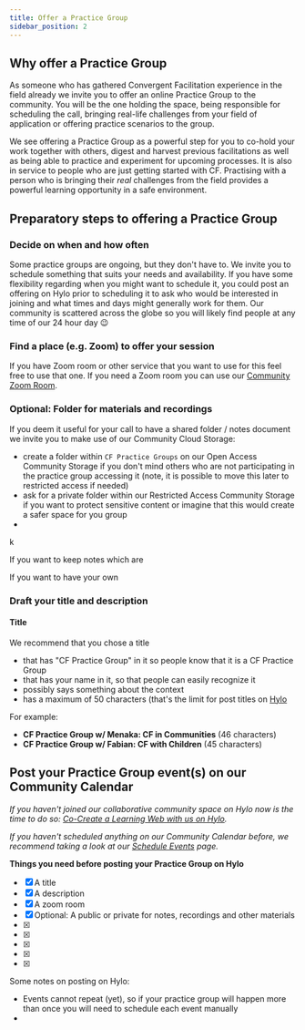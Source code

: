 ```yaml
---
title: Offer a Practice Group
sidebar_position: 2
---
```


## Why offer a Practice Group
As someone who has gathered Convergent Facilitation experience in the field already we invite you to offer an online Practice Group to the community. You will be the one holding the space, being responsible for scheduling the call,  bringing real-life challenges from your field of application or offering practice scenarios to the group.

We see offering a Practice Group as a powerful step for you to co-hold your work together with others, digest and harvest previous facilitations as well as being able to practice and experiment for upcoming processes. It is also in service to people who are just getting started with CF. Practising with a person who is bringing their *real* challenges from the field provides a powerful learning opportunity in a safe environment. 

## Preparatory steps to offering a Practice Group

### Decide on when and how often

Some practice groups are ongoing, but they don't have to. We invite you to schedule something that suits your needs and availability. If you have some flexibility regarding when you might want to schedule it, you could post an offering on Hylo prior to scheduling it to ask who would be interested in joining and what times and days might generally work for them. Our community is scattered across the globe so you will likely find people at any time of our 24 hour day :wink: 


### Find a place (e.g. Zoom) to offer your session

If you have Zoom room or other service that you want to use for this feel free to use that one. If you need a Zoom room you can use our [Community Zoom Room](../platforms-and-co-creation/community-zoom-room). 

### Optional: Folder for materials and recordings

If you deem it useful for your call to have a shared folder / notes document we invite you to make use of our Community Cloud Storage:
- create a folder within `CF Practice Groups` on our Open Access Community Storage if you don't mind others who are not participating in the practice group accessing it (note, it is possible to move this later to restricted access if needed)
- ask for a private folder within our Restricted Access Community Storage if you want to protect sensitive content or imagine that this would create a safer space for you group 
- 
k

If you want to keep notes which are

If you want to have your own 


### Draft your title and description

#### Title

We recommend that you chose a title
- that has "CF Practice Group" in it so people know that it is a CF Practice Group
- that has your name in it, so that people can easily recognize it
- possibly says something about the context 
- has a maximum of 50 characters (that's the limit for post titles on [Hylo](../platforms-and-co-creation/co-create-on-hylo)

For example: 
- **CF Practice Group w/ Menaka: CF in Communities** (46 characters)
- **CF Practice Group w/ Fabian: CF with Children** (45 characters)


## Post your Practice Group event(s) on our Community Calendar

*If you haven't joined our collaborative community space on Hylo now is the time to do so: [Co-Create a Learning Web with us on Hylo](/how-to-engage/platforms-and-co-creation/co-create-on-hylo).*

*If you haven't scheduled anything on our Community Calendar before, we recommend taking a look at our [Schedule Events](/how-to-engage/platforms-and-co-creation/schedule-events) page.* 


**Things you need before posting your Practice Group on Hylo**
- [x] A title
- [x] A description
- [x] A zoom room
- [x] Optional: A public or private for notes, recordings and other materials
- [x] 
- [x] 
- [x] 
- [x] 
- [x] 

Some notes on posting on Hylo:
- Events cannot repeat (yet), so if your practice group will happen more than once you will need to schedule each event manually
- 

